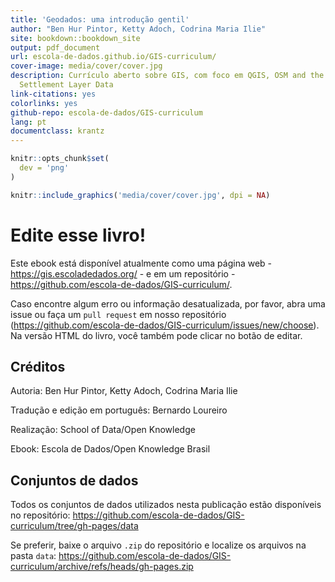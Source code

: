 ```yaml
--- 
title: 'Geodados: uma introdução gentil'
author: "Ben Hur Pintor, Ketty Adoch, Codrina Maria Ilie"
site: bookdown::bookdown_site
output: pdf_document
url: escola-de-dados.github.io/GIS-curriculum/
cover-image: media/cover/cover.jpg
description: Currículo aberto sobre GIS, com foco em QGIS, OSM and the High Resolution
  Settlement Layer Data
link-citations: yes
colorlinks: yes
github-repo: escola-de-dados/GIS-curriculum
lang: pt
documentclass: krantz
---
```


```r
knitr::opts_chunk$set(
  dev = 'png'
)
```

```r
knitr::include_graphics('media/cover/cover.jpg', dpi = NA)
```

# Edite esse livro!
Este ebook está disponível atualmente como uma página web - [https://gis.escoladedados.org/](https://gis.escoladedados.org/) - e em  um repositório - [https://github.com/escola-de-dados/GIS-curriculum/](https://github.com/escola-de-dados/GIS-curriculum/).

Caso encontre algum erro ou informação desatualizada, por favor, abra uma issue ou faça um `pull request` em nosso repositório ([https://github.com/escola-de-dados/GIS-curriculum/issues/new/choose](https://github.com/escola-de-dados/GIS-curriculum/issues/new/choose)). Na versão HTML do livro, você também pode clicar no botão de editar.

## Créditos

Autoria: Ben Hur Pintor, Ketty Adoch, Codrina Maria Ilie

Tradução e edição em português: Bernardo Loureiro

Realização: School of Data/Open Knowledge

Ebook: Escola de Dados/Open Knowledge Brasil

## Conjuntos de dados

Todos os conjuntos de dados utilizados nesta publicação estão disponíveis no repositório: [https://github.com/escola-de-dados/GIS-curriculum/tree/gh-pages/data](https://github.com/escola-de-dados/GIS-curriculum/tree/gh-pages/data)

Se preferir, baixe o arquivo `.zip` do repositório e localize os arquivos na pasta `data`: [https://github.com/escola-de-dados/GIS-curriculum/archive/refs/heads/gh-pages.zip](https://github.com/escola-de-dados/GIS-curriculum/archive/refs/heads/gh-pages.zip)
